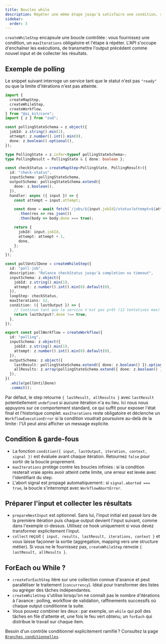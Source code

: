 ```yaml
---
title: Boucles while
description: Répéter une même étape jusqu'à satisfaire une condition, sans perdre l'historique.
sidebar:
  order: 3
---
```


`createWhileStep` encapsule une boucle contrôlée : vous fournissez une condition, un `maxIterations` obligatoire et l'étape à répéter. L'API s'occupe d'enchaîner les exécutions, de transmettre l'output précédent comme nouvel input et de collecter les résultats.

## Exemple de polling

Le snippet suivant interroge un service tant que le statut n'est pas `"ready"` ou que la limite d'itérations n'est pas atteinte.

```ts
import {
  createMapStep,
  createWhileStep,
  createWorkflow,
} from "@ai_kit/core";
import { z } from "zod";

const pollingStateSchema = z.object({
  jobId: z.string().min(1),
  attempt: z.number().int().min(0),
  done: z.boolean().optional(),
});

type PollingState = z.infer<typeof pollingStateSchema>;
type PollingResult = PollingState & { done: boolean };

const checkStatus = createMapStep<PollingState, PollingResult>({
  id: "check-status",
  inputSchema: pollingStateSchema,
  outputSchema: pollingStateSchema.extend({
    done: z.boolean(),
  }),
  handler: async ({ input }) => {
    const attempt = input.attempt;

    const done = await fetch(`/jobs/${input.jobId}/status?attempt=${attempt}`)
      .then(res => res.json())
      .then(body => body.done === true);

    return {
      jobId: input.jobId,
      attempt: attempt + 1,
      done,
    };
  },
});

const pollUntilDone = createWhileStep({
  id: "poll-job",
  description: "Relance checkStatus jusqu'à completion ou timeout",
  inputSchema: z.object({
    jobId: z.string().min(1),
    attempt: z.number().int().min(0).default(0),
  }),
  loopStep: checkStatus,
  maxIterations: 12,
  condition: ({ lastOutput }) => {
    // Continue tant que le service n'est pas prêt (12 tentatives max)
    return lastOutput?.done !== true;
  },
});

export const pollWorkflow = createWorkflow({
  id: "polling",
  inputSchema: z.object({
    jobId: z.string().min(1),
    attempt: z.number().int().min(0).default(0),
  }),
  outputSchema: z.object({
    lastResult: pollingStateSchema.extend({ done: z.boolean() }).optional(),
    allResults: z.array(pollingStateSchema.extend({ done: z.boolean() })),
  }),
})
  .while(pollUntilDone)
  .commit();
```

Par défaut, le step retourne `{ lastResult, allResults }` avec `lastResult` potentiellement `undefined` si aucune itération n'a eu lieu. Ici nous nous appuyons sur ce comportement standard, ce qui suffit pour exposer l'état final et l'historique complet. `maxIterations` reste obligatoire et déclenche un `WorkflowExecutionError` si la condition voudrait poursuivre au-delà de la limite : l'UI peut ainsi afficher un message explicite.

## Condition & garde-fous

- La fonction `condition({ input, lastOutput, iteration, context, signal })` est évaluée avant chaque itération. Retournez `false` pour sortir de la boucle proprement.
- `maxIterations` protège contre les boucles infinies : si la condition resterait vraie après avoir atteint cette limite, une erreur est levée avec l'identifiant du step.
- L'abort signal est propagé automatiquement : si `signal.aborted === true`, la boucle s'interrompt avec `WorkflowAbortError`.

## Préparer l'input et collecter les résultats

- `prepareNextInput` est optionnel. Sans lui, l'input initial est passé lors de la première itération puis chaque output devient l'input suivant, comme dans l'exemple ci-dessus. Utilisez ce hook uniquement si vous devez transformer explicitement l'input.
- `collect` reçoit `{ input, results, lastResult, iterations, context }` et vous laisse façonner la sortie (aggregation, mapping vers une structure métier). Si vous ne le fournissez pas, `createWhileStep` renvoie `{ lastResult, allResults }`.

## ForEach ou While ?

- `createForEachStep` itère sur une collection connue d'avance et peut paralléliser le traitement (`concurrency`). Idéal pour transformer des listes ou agréger des tâches indépendantes.
- `createWhileStep` s'utilise lorsqu'on ne connaît pas le nombre d'itérations à l'avance : polling, workflow de validation, raffinements successifs où chaque output conditionne la suite.
- Vous pouvez combiner les deux : par exemple, un `while` qui poll des tâches en file d'attente et, une fois le feu vert obtenu, un `forEach` qui distribue le travail sur chaque item.

Besoin d'un contrôle conditionnel explicitement ramifié ? Consultez la page [`Branches conditionnelles`](./branches-conditionnelles).
